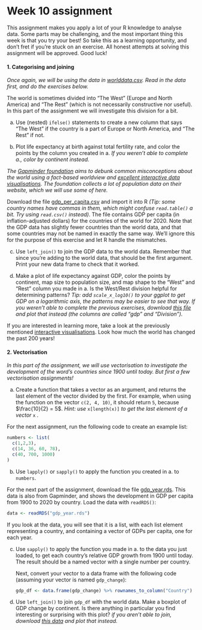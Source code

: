 # Week 10 assignment {- #w10}

This assignment makes you apply a lot of your R knowledge to analyse data. Some parts may be challenging, and the most important thing this week is that you try your best! So take this as a learning opportunity, and don't fret if you're stuck on an exercise. All honest attempts at solving this assignment will be approved. Good luck!

#### 1. Categorising and joining {-}

_Once again, we will be using the data in [worlddata.csv](https://bios1140.github.io/data/worlddata.csv). Read in the data first, and do the exercises below._

The world is sometimes divided into "The West" (Europe and North America) and "The Rest" (which is not necessarily constructive nor useful). In this part of the assignment we will investigate this division for a bit.

a) Use (nested) `ifelse()` statements to create a new column that says "The West" if the country is a part of Europe or North America, and "The Rest" if not.

b) Plot life expectancy at birth against total fertility rate, and color the points by the column you created in a. _If you weren't able to complete a., color by continent instead._

_The [Gapminder foundation](https://www.gapminder.org/) aims to debunk common misconceptions about the world using a fact-based worldview and [excellent interactive data visualisations](https://www.gapminder.org/tools/#$chart-type=bubbles&url=v1). The foundation collects a lot of population data on their website, which we will use some of here._

Download the file [gdp_per_capita.csv](https://bios1140.github.io/data/gdp_per_capita.csv) and import it into R *(Tip: some country names have commas in them, which might confuse `read.table()` a bit. Try using `read.csv()` instead)*. The file contains GDP per capita (in inflation-adjusted dollars) for the countries of the world for 2020. Note that the GDP data has slightly fewer countries than the world data, and that some countries may not be named in exactly the same way. We'll ignore this for the purpose of this exercise and let R handle the mismatches.

c) Use `left_join()` to join the GDP data to the world data. Remember that since you're adding to the world data, that should be the first argument. Print your new data frame to check that it worked.

d) Make a plot of life expectancy against GDP, color the points by continent, map size to population size, and map shape to the "West" and "Rest" column you made in a.  Is the West/Rest division helpful for determining patterns? _Tip: add `scale_x_log10()` to your ggplot to get GDP on a logarithmic axis, the patterns may be easier to see that way._ _If you weren't able to complete the previous exercises, download [this file](https://bios1140.github.io/data/worlddata_income.csv) and plot that instead (the columns are called "gdp" and "Division")._

If you are interested in learning more, take a look at the previously mentioned [interactive visualisations](https://www.gapminder.org/tools/#$chart-type=bubbles&url=v1). Look how much the world has changed the past 200 years!

#### 2. Vectorisation {-}

_In this part of the assignment, we will use vectorisation to investigate the development of the word's countries since 1900 until today. But first a few vectorisation assignments!_

a) Create a function that takes a vector as an argument, and returns the last element of the vector divided by the first. For example, when using the function on the vector `c(2, 4, 10)`, it should return `5`, because $\frac{10}{2} = 5$. _Hint: use_ `x[length(x)]` _to get the last element of a vector_ `x` _._

For the next assignment, run the following code to create an example list:

```{r}
numbers <- list(
  c(1,2,3),
  c(14, 36, 60, 78),
  c(40, 700, 1000)
)
```


b) Use `lapply()` or `sapply()` to apply the function you created in a. to `numbers`.

For the next part of the assignment, download the file [gdp_year.rds](https://bios1140.github.io/data/gdp_year.rds). This data is also from Gapminder, and shows the development in GDP per capita from 1900 to 2020 by country. Load the data with `readRDS()`:

```{r, eval = FALSE}
data <- readRDS("gdp_year.rds")
```

If you look at the data, you will see that it is a list, with each list element representing a country, and containing a vector of GDPs per capita, one for each year.

c) Use `sapply()` to apply the function you made in a. to the data you just loaded, to get each country's relative GDP growth from 1900 until today. The result should be a named vector with a single number per country.

    Next, convert your vector to a data frame with the following code (assuming your vector is named `gdp_change`):
    
    ```{r, eval = FALSE}
    gdp_df <- data.frame(gdp_change) %>% rownames_to_column("Country")
    ```
    
d) Use `left_join()` to join `gdp_df` with the world data. Make a boxplot of GDP change by continent. Is there anything in particular you find interesting or surprising with this plot? _if you aren't able to join, download [this data](https://bios1140.github.io/data/worlddata_gdp_change.csv) and plot that instead._
